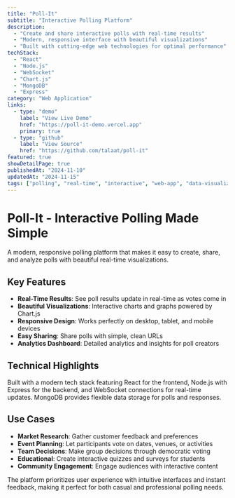 ```yaml
---
title: "Poll-It"
subtitle: "Interactive Polling Platform"
description:
  - "Create and share interactive polls with real-time results"
  - "Modern, responsive interface with beautiful visualizations"
  - "Built with cutting-edge web technologies for optimal performance"
techStack:
  - "React"
  - "Node.js"
  - "WebSocket"
  - "Chart.js"
  - "MongoDB"
  - "Express"
category: "Web Application"
links:
  - type: "demo"
    label: "View Live Demo"
    href: "https://poll-it-demo.vercel.app"
    primary: true
  - type: "github"
    label: "View Source"
    href: "https://github.com/talaat/poll-it"
featured: true
showDetailPage: true
publishedAt: "2024-11-10"
updatedAt: "2024-11-15"
tags: ["polling", "real-time", "interactive", "web-app", "data-visualization"]
---
```


# Poll-It - Interactive Polling Made Simple

A modern, responsive polling platform that makes it easy to create, share, and analyze polls with beautiful real-time visualizations.

## Key Features

- **Real-Time Results**: See poll results update in real-time as votes come in
- **Beautiful Visualizations**: Interactive charts and graphs powered by Chart.js
- **Responsive Design**: Works perfectly on desktop, tablet, and mobile devices
- **Easy Sharing**: Share polls with simple, clean URLs
- **Analytics Dashboard**: Detailed analytics and insights for poll creators

## Technical Highlights

Built with a modern tech stack featuring React for the frontend, Node.js with Express for the backend, and WebSocket connections for real-time updates. MongoDB provides flexible data storage for polls and responses.

## Use Cases

- **Market Research**: Gather customer feedback and preferences
- **Event Planning**: Let participants vote on dates, venues, or activities
- **Team Decisions**: Make group decisions through democratic voting
- **Educational**: Create interactive quizzes and surveys for students
- **Community Engagement**: Engage audiences with interactive content

The platform prioritizes user experience with intuitive interfaces and instant feedback, making it perfect for both casual and professional polling needs.